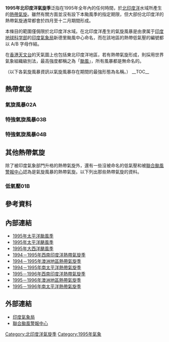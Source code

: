 {{Infobox hurricane season
| Basin=NIO
| Year=1995
| Track=1995 North Indian Ocean cyclone season summary.jpg
| First storm formed=1995年9月12日
| Last storm dissipated=1995年11月25日
| Strongest storm name=04B
| Strongest storm pressure=956
| Strongest storm winds=102
| Average wind speed=3
| Total disturbances=8
| Total depressions=6
| Total storms=3
| Total hurricanes=2
| Total intense=2
| Fatalities=>71 <!-- 62 from 03B, 9 from 04B -->
| Damages=
| Inflated=
| five seasons=[[1993年北印度洋氣旋季|1993]] [[1994年北印度洋氣旋季|1994]] '''1995''' [[1996年北印度洋氣旋季|1996]] [[1997年北印度洋氣旋季|1997]]
}}
'''1995年北印度洋氣旋季'''泛指在1995年全年內的任何時間，於[[北印度洋|北印度洋]]水域所產生的[[熱帶氣旋|熱帶氣旋]]。雖然有關方面並沒有設下本颱風季的指定期限，但大部份北印度洋的熱帶氣旋通常都會於四月至十二月期間形成。

本條目的範圍僅侷限於北印度洋水域。在北印度洋產生的氣旋風暴是由隶属于[[印度地球科学部|印度地球科学部]]的[[印度氣象局|印度氣象局]]新德里颱風中心命名，而在該地區的熱帶低氣壓的編號都以 A/B 字母作結。

在[[香港天文台|香港天文台]]的天氣圖上也包括東北印度洋地區，若有熱帶氣旋形成，則採用世界氣象組織級別法，最高強度都稱之為「[[颱風|颱風]]」，所有風暴都是無命名的。

（以下各氣旋風暴資訊以氣旋風暴存在期間的最強形態為名稱。）
__TOC__
{{clear}}
==熱帶氣旋==
===氣旋風暴02A===
{{Infobox Hurricane Small
|Basin=NIO
|Track=Cyclone 02A 1995 track.png
|Formed=10月11日
|Dissipated=10月18日
|1-min winds=50
|3-min winds=45
|Pressure=996
}}
{{Clear}}

===特強氣旋風暴03B===
{{Infobox Hurricane Small
|Basin=NIO
|Image=03B Nov 9 1995 0300Z.png
|Track=Cyclone 03B 1995 track.png
|Formed=11月6日
|Dissipated=11月10日
|1-min winds=70
|3-min winds=65
|Pressure=984
}}
{{Clear}}

===特強氣旋風暴04B===
{{Infobox Hurricane Small
|Basin=NIO
|Image=04B Nov 24 1995 0600Z.png
|Track=Cyclone 04B 1995 track.png
|Formed=11月21日
|Dissipated=11月25日
|1-min winds=105
|3-min winds=102
|Pressure=956
}}
{{Clear}}

==其他熱帶氣旋==
除了被印度氣象部門升格的熱帶氣旋外，還有一些沒被命名的低氣壓和被[[聯合颱風警報中心|聯合颱風警報中心]]認為是氣旋風暴的熱帶氣旋。以下列出那些熱帶氣旋的資料。
===低氣壓01B===
{{Infobox Hurricane Small
|Basin=NIO
|Image=01B Sept 17 1995 0751Z.png
|Track=Cyclone 01B 1995 track.png
|Formed=9月12日
|Dissipated=9月20日
|1-min winds=45
|3-min winds=25
|Pressure=998
}}
{{Clear}}

== 參考資料 ==
{{reflist}}

== 內部連結 ==
* [[1995年太平洋颱風季|1995年太平洋颱風季]]
* [[1995年太平洋颶風季|1995年太平洋颶風季]]
* [[1995年大西洋颶風季|1995年大西洋颶風季]]
* [[1994－1995年西南印度洋熱帶氣旋季|1994－1995年西南印度洋熱帶氣旋季]]
* [[1994－1995年澳洲地區熱帶氣旋季|1994－1995年澳洲地區熱帶氣旋季]]
* [[1994－1995年南太平洋熱帶氣旋季|1994－1995年南太平洋熱帶氣旋季]]
* [[1995－1996年西南印度洋熱帶氣旋季|1995－1996年西南印度洋熱帶氣旋季]]
* [[1995－1996年澳洲地區熱帶氣旋季|1995－1996年澳洲地區熱帶氣旋季]]
* [[1995－1996年南太平洋熱帶氣旋季|1995－1996年南太平洋熱帶氣旋季]]

== 外部連結 ==
*[https://web.archive.org/web/20150517005046/http://www.imd.gov.in/section/nhac/dynamic/cyclone.htm 印度氣象局]
*[http://www.usno.navy.mil/JTWC/ 聯合颱風警報中心]{{Wayback|url=http://www.usno.navy.mil/JTWC/ |date=20150809201922 }}

[[Category:北印度洋氣旋季|Category:北印度洋氣旋季]]
[[Category:1995年氣象|Category:1995年氣象]]

{{North Indian Ocean cyclone seasons}}